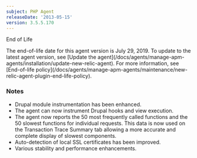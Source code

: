 ```yaml
---
subject: PHP Agent
releaseDate: '2013-05-15'
version: 3.5.5.170
---
```


End of Life

<Callout variant="important">
  The end-of-life date for this agent version is July 29, 2019. To update to the latest agent version, see [Update the agent](/docs/agents/manage-apm-agents/installation/update-new-relic-agent). For more information, see [End-of-life policy](/docs/agents/manage-apm-agents/maintenance/new-relic-agent-plugin-end-life-policy).
</Callout>

### Notes

* Drupal module instrumentation has been enhanced.
* The agent can now instrument Drupal hooks and view execution.
* The agent now reports the 50 most frequently called functions and the 50 slowest functions for individual requests. This data is now used on the Transaction Trace Summary tab allowing a more accurate and complete display of slowest components.
* Auto-detection of local SSL certificates has been improved.
* Various stability and performance enhancements.
